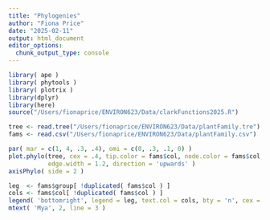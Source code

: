 ```yaml
---
title: "Phylogenies"
author: "Fiona Price"
date: "2025-02-11"
output: html_document
editor_options: 
  chunk_output_type: console
---
```


```r
library( ape )
library( phytools )
library( plotrix )
library(dplyr)
library(here)
source("/Users/fionaprice/ENVIRON623/Data/clarkFunctions2025.R")
```

```r
tree <- read.tree("/Users/fionaprice/ENVIRON623/Data/plantFamily.tre")
fams <- read.csv("/Users/fionaprice/ENVIRON623/Data/plantFamily.csv")

par( mar = c(1, 4, .3, .4), omi = c(0, .3, .1, 0) )
plot.phylo(tree, cex = .4, tip.color = fams$col, node.color = fams$col,
           edge.width = 1.2, direction = 'upwards' )
axisPhylo( side = 2 )

leg  <- fams$group[ !duplicated( fams$col ) ]
cols <- fams$col[ !duplicated( fams$col ) ]
legend( 'bottomright', legend = leg, text.col = cols, bty = 'n', cex = .95 )
mtext( 'Mya', 2, line = 3 )

```
